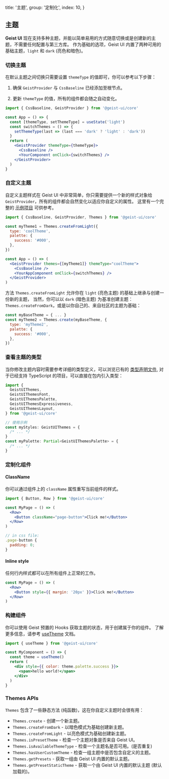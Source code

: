 
  title: '主题',
  group: '定制化',
  index: 10,
}

## 主题

**Geist UI** 现在支持多种主题，并能以简单易用的方式随意切换或是创建新的主题，不需要任何配置与第三方库。
作为基础的选项，Geist UI 内置了两种可用的基础主题，`light` 和 `dark` (亮色和暗色)。

### 切换主题

在默认主题之间切换只需要设置 `themeType` 的值即可，你可以参考以下步骤：

1. 确保 `GeistProvider` 与 `CssBaseline` 已经添加至根节点。

2. 更新 `themeType` 的值，所有的组件都会随之自动变化。

```jsx
import { CssBaseline, GeistProvider } from '@geist-ui/core'

const App = () => {
  const [themeType, setThemeType] = useState('light')
  const switchThemes = () => {
    setThemeType(last => (last === 'dark' ? 'light' : 'dark'))
  }
  return (
    <GeistProvider themeType={themeType}>
      <CssBaseline />
      <YourComponent onClick={switchThemes} />
    </GeistProvider>
  )
}
```

### 自定义主题

自定义主题样式在 Geist UI 中非常简单，你只需要提供一个新的样式对象给 `GeistProvider`，所有的组件都会自然变化以适应你自定义的属性。
这里有一个完整的 [示例项目](https://github.com/geist-org/geist-ui/tree/master/examples/custom-themes) 可供参考。

```jsx
import { CssBaseline, GeistProvider, Themes } from '@geist-ui/core'

const myTheme1 = Themes.createFromLight({
  type: 'coolTheme',
  palette: {
    success: '#000',
  },
})

const App = () => (
  <GeistProvider themes={[myTheme1]} themeType="coolTheme">
    <CssBaseline />
    <YourAppComponent onClick={switchThemes} />
  </GeistProvider>
)
```

方法 `Themes.createFromLight` 允许你在 `light` (亮色主题) 的基础上继承与创建一份新的主题，
当然，你可以以 `dark` (暗色主题) 为基准创建主题：`Themes.createFromDark`，或是以你自己的、来自社区的主题为基础：

```jsx
const myBaseTheme = { ... }
const myTheme2 = Themes.create(myBaseTheme, {
  type: 'myTheme2',
  palette: {
    success: '#000',
  },
})
```

### 查看主题的类型

当你修改主题内容时需要参考详细的类型定义，可以浏览已有的 [类型声明文件](https://github.com/geist-org/geist-ui/blob/master/components/themes/presets/index.ts),
对于已经支持 TypeScript 的项目，可以直接在包内引入类型：

```ts
import {
  GeistUIThemes,
  GeistUIThemesFont,
  GeistUIThemesPalette,
  GeistUIThemesExpressiveness,
  GeistUIThemesLayout,
} from '@geist-ui/core'

// 使用示例
const myStyles: GeistUIThemes = {
  /* ... */
}
const myPalette: Partial<GeistUIThemesPalette> = {
  /* ... */
}
```

### 定制化组件

#### ClassName

你可以通过组件上的 `className` 属性重写当前组件的样式。

```jsx
import { Button, Row } from '@geist-ui/core'

const MyPage = () => (
  <Row>
    <Button className="page-button">Click me!</Button>
  </Row>
)

// in css file:
.page-button {
  padding: 0;
}
```

#### Inline style

任何行内样式都可以在所有组件上正常的工作。

```jsx
const MyPage = () => (
  <Row>
    <Button style={{ margin: '20px' }}>Click me!</Button>
  </Row>
)
```

### 构建组件

你可以使用 Geist 预置的 Hooks 获取主题的状态，用于创建属于你的组件。
了解更多信息，请参考 [useTheme](/zh-cn/hooks/use-theme) 文档。

```jsx
import { useTheme } from '@geist-ui/core'

const MyComponent = () => {
  const theme = useTheme()
  return (
    <div style={{ color: theme.palette.success }}>
      <span>hello world!</span>
    </div>
  )
}
```

### Themes APIs

`Themes` 包含了一些静态方法 (纯函数)，这在你自定义主题时会很有用：

- `Themes.create` - 创建一个新主题。
- `Themes.createFromDark` - 以暗色模式为基础创建新主题。
- `Themes.createFromLight` - 以亮色模式为基础创建新主题。
- `Themes.isPresetTheme` - 检查一个主题对象是否来自 Geist UI。
- `Themes.isAvailableThemeType` - 检查一个主题名是否可用。(是否重复)
- `Themes.hasUserCustomTheme` - 检查一组主题中是否包含自定义的主题。
- `Themes.getPresets` - 获取一组由 Geist UI 内置的默认主题。
- `Themes.getPresetStaticTheme` - 获取一个由 Geist UI 内置的默认主题 (默认加载的)。


